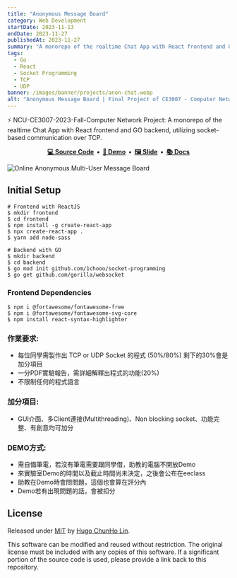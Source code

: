 ```yaml
---
title: "Anonymous Message Board"
category: Web Development
startDate: 2023-11-13
endDate: 2023-11-27
publishedAt: 2023-11-27
summary: "A monorepo of the realtime Chat App with React frontend and GO backend, utilizing socket-based communication over TCP."
tags: 
  - Go
  - React
  - Socket Programming
  - TCP
  - UDP
banner: /images/banner/projects/anon-chat.webp
alt: "Anonymous Message Board | Final Project of CE3007 - Computer Network"
---
```



⚡ NCU-CE3007-2023-Fall-Computer Network Project: A monorepo of the realtime Chat App with React frontend and GO backend, utilizing socket-based communication over TCP.

<div align="center">
  <strong>
    <a href="https://github.com/1chooo/anon-chat">💻 Source Code</a>&nbsp;&nbsp;&bull;&nbsp;
    <a href="https://youtu.be/rxuLbzMV4fE">🎥 Demo</a>&nbsp;&nbsp;&bull;&nbsp;
    <a href="https://github.com/1chooo/anon-chat/blob/main/docs/CE3007_demo.pdf">🖼️ Slide</a>&nbsp;&nbsp;&bull;&nbsp;
    <a href="https://1chooo.github.io/anon-chat/">📚 Docs</a>
  </strong>
</div>

![Online Anonymous Multi-User Message Board](/images/banner/projects/anon-chat.webp)

## Initial Setup

```shell
# Frontend with ReactJS
$ mkdir frontend
$ cd frontend
$ npm install -g create-react-app
$ npx create-react-app .
$ yarn add node-sass

# Backend with GO
$ mkdir backend
$ cd backend
$ go mod init github.com/1chooo/socket-programming
$ go get github.com/gorilla/websocket
```

### Frontend Dependencies

```shell
$ npm i @fortawesome/fontawesome-free
$ npm i @fortawesome/fontawesome-svg-core
$ npm install react-syntax-highlighter
```

### 作業要求:

- 每位同學需製作出 TCP or UDP Socket 的程式 (50%/80%) 剩下的30%會是加分項目
- 一分PDF實驗報告，需詳細解釋出程式的功能(20%)
- 不限制任何的程式語言

### 加分項目:

- GUI介面、多Client連接(Multithreading)、Non blocking socket、功能完整、有創意均可加分

### DEMO方式:

- 需自備筆電，若沒有筆電需要跟同學借，助教的電腦不開放Demo
- 來實驗室Demo的時間以及截止時間尚未決定，之後會公布在eeclass
- 助教在Demo時會問問題，這個也會算在評分內
- Demo若有出現問題的話，會被扣分

## License

Released under [MIT](https://github.com/1chooo/anon-chat/blob/main/LICENSE) by [Hugo ChunHo Lin](https://github.com/1chooo).

This software can be modified and reused without restriction.
The original license must be included with any copies of this software.
If a significant portion of the source code is used, please provide a link back to this repository.
